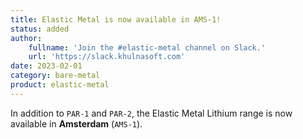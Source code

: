```yaml
---
title: Elastic Metal is now available in AMS-1!
status: added
author:
    fullname: 'Join the #elastic-metal channel on Slack.'
    url: 'https://slack.khulnasoft.com'
date: 2023-02-01
category: bare-metal
product: elastic-metal
---
```


In addition to `PAR-1` and `PAR-2`, the Elastic Metal Lithium range is now available in **Amsterdam** (`AMS-1`). 

